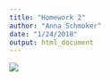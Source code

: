 ```yaml
---
title: "Homework 2"
author: "Anna Schmoker"
date: "1/24/2018"
output: html_document
---
```


![](Logic_Tree_screenshot.png)

